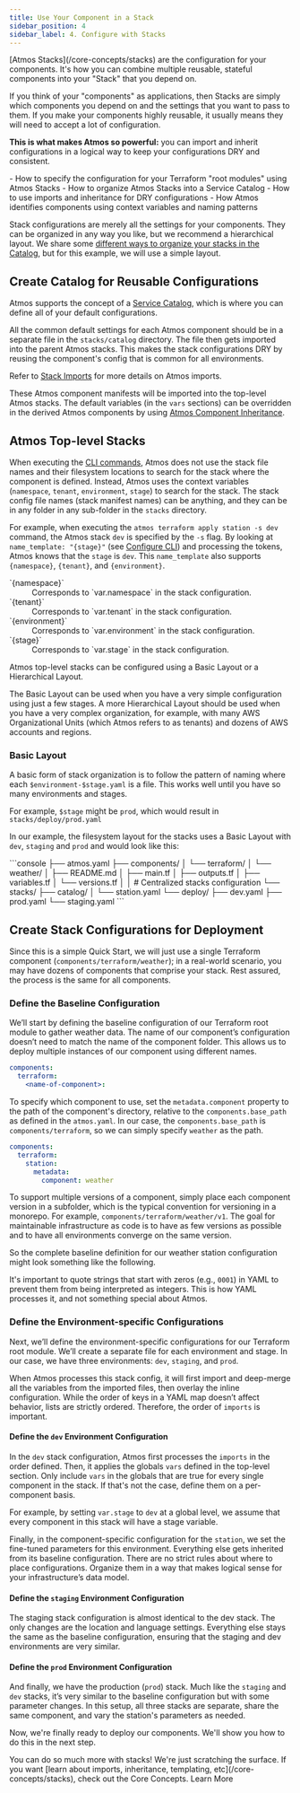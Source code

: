 ```yaml
---
title: Use Your Component in a Stack
sidebar_position: 4
sidebar_label: 4. Configure with Stacks
---
```


<Intro>
[Atmos Stacks](/core-concepts/stacks) are the configuration for your components. It's how you can combine multiple reusable, stateful
components into your "Stack" that you depend on.
</Intro>

If you think of your "components" as applications, then Stacks are simply which components you depend on and the settings that you want
to pass to them. If you make your components highly reusable, it usually means they will need to accept a lot of configuration.

**This is what makes Atmos so powerful:** you can import and inherit configurations in a logical way to keep your configurations DRY and consistent.

<KeyPoints>
- How to specify the configuration for your Terraform "root modules" using Atmos Stacks
- How to organize Atmos Stacks into a Service Catalog
- How to use imports and inheritance for DRY configurations
- How Atmos identifies components using context variables and naming patterns
</KeyPoints>

Stack configurations are merely all the settings for your components. They can be organized in any way you like, but we recommend a hierarchical layout. We share some [different ways to organize your stacks in the Catalog](/core-concepts/stacks/catalogs), but for this example, we will use a simple layout.

## Create Catalog for Reusable Configurations

Atmos supports the concept of a [Service Catalog](/core-concepts/stacks/catalogs), which is where you can define all
of your default configurations.

All the common default settings for each Atmos component should be in a separate file in the `stacks/catalog` directory.
The file then gets imported into the parent Atmos stacks. This makes the stack configurations DRY by reusing the component's config that is common for all environments.

Refer to [Stack Imports](/core-concepts/stacks/imports) for more details on Atmos imports.

These Atmos component manifests will be imported into the top-level Atmos stacks. The default variables (in the `vars` sections)
can be overridden in the derived Atmos components by using [Atmos Component Inheritance](/core-concepts/stacks/inheritance).

## Atmos Top-level Stacks

When executing the [CLI commands](/cheatsheets/commands), Atmos does not use the stack file names and their filesystem locations to search for the stack where the component is defined. Instead, Atmos uses the context variables (`namespace`, `tenant`, `environment`, `stage`) to search for the stack. The stack config file names (stack manifest names) can be anything, and they can be in any folder in any sub-folder in the `stacks` directory.

For example, when executing the `atmos terraform apply station -s dev` command, the Atmos stack `dev` is specified by the `-s` flag. By looking at `name_template: "{stage}"` (see [Configure CLI](/quick-start/advanced/configure-cli)) and processing the tokens, Atmos knows that the `stage` is `dev`. This `name_template` also supports `{namespace}`, `{tenant}`, and `{environment}`.

<dl>
  <dt>`{namespace}`</dt>
  <dd>Corresponds to `var.namespace` in the stack configuration.</dd>

  <dt>`{tenant}`</dt>
  <dd>Corresponds to `var.tenant` in the stack configuration.</dd>

  <dt>`{environment}`</dt>
  <dd>Corresponds to `var.environment` in the stack configuration.</dd>

  <dt>`{stage}`</dt>
  <dd>Corresponds to `var.stage` in the stack configuration.</dd>
</dl>

Atmos top-level stacks can be configured using a Basic Layout or a Hierarchical Layout.

The Basic Layout can be used when you have a very simple configuration using just a few stages. A more Hierarchical Layout should be used when you have a very complex organization, for example, with many AWS Organizational Units (which Atmos refers to as tenants) and dozens of AWS accounts and regions.

### Basic Layout

A basic form of stack organization is to follow the pattern of naming where each `$environment-$stage.yaml` is a file. This works well until you have so many environments and stages.

For example, `$stage` might be `prod`, which would result in `stacks/deploy/prod.yaml`

In our example, the filesystem layout for the stacks uses a Basic Layout with `dev`, `staging` and `prod` and
would look like this:

<File title="infra-live/" icon="fa-solid fa-folder">
```console
├── atmos.yaml
├── components/
│   └── terraform/
│       └── weather/
│           ├── README.md
│           ├── main.tf
│           ├── outputs.tf
│           ├── variables.tf
│           └── versions.tf
│
│   # Centralized stacks configuration
└── stacks/
    ├── catalog/
    │   └── station.yaml
    └── deploy/
        ├── dev.yaml
        ├── prod.yaml
        └── staging.yaml
```
</File>

## Create Stack Configurations for Deployment

Since this is a simple Quick Start, we will just use a single Terraform component (`components/terraform/weather`); in a real-world scenario, you may have dozens of components that comprise your stack. Rest assured, the process is the same for all components.

### Define the Baseline Configuration
We’ll start by defining the baseline configuration of our Terraform root module to gather weather data. The name of our component’s configuration doesn’t need to match the name of the component folder. This allows us to deploy multiple instances of our component using different names.

```yaml
components:
  terraform:
    <name-of-component>:
```

To specify which component to use, set the `metadata.component` property to the path of the component's directory, relative to the `components.base_path` as defined in the `atmos.yaml`. In our case, the `components.base_path` is `components/terraform`, so we can simply specify `weather` as the path.


```yaml
components:
  terraform:
    station:
      metadata:
        component: weather
```
<Note title="Pro Tip">To support multiple versions of a component, simply place each component version in a subfolder, which is the typical convention for versioning in a monorepo. For example, `components/terraform/weather/v1`. The goal for maintainable infrastructure as code is to have as few versions as possible and to have all environments converge on the same version.</Note>

So the complete baseline definition for our weather station configuration might look something like the following.

<EmbedFile filePath="examples/quick-start-simple/stacks/catalog/station.yaml" />

<Note>It's important to quote strings that start with zeros (e.g., `0001`) in YAML to prevent them from being interpreted as integers. This is how YAML processes it, and not something special about Atmos.</Note>

### Define the Environment-specific Configurations

Next, we’ll define the environment-specific configurations for our Terraform root module. We’ll create a separate file for each environment and stage. In our case, we have three environments: `dev`, `staging`, and `prod`.

When Atmos processes this stack config, it will first import and deep-merge all the variables from the imported files, then overlay the inline configuration. While the order of keys in a YAML map doesn’t affect behavior, lists are strictly ordered. Therefore, the order of `imports` is important.

#### Define the `dev` Environment Configuration

In the `dev` stack configuration, Atmos first processes the `imports` in the order defined. Then, it applies the globals `vars` defined in the top-level section. Only include `vars` in the globals that are true for every single component in the stack. If that's not the case, define them on a per-component basis.

For example, by setting `var.stage` to `dev` at a global level, we assume that every component in this stack will have a stage variable.

Finally, in the component-specific configuration for the `station`, we set the fine-tuned parameters for this environment. Everything else gets inherited from its baseline configuration. There are no strict rules about where to place configurations. Organize them in a way that makes logical sense for your infrastructure’s data model.

<EmbedFile filePath="examples/quick-start-simple/stacks/deploy/dev.yaml" />

#### Define the `staging` Environment Configuration

The staging stack configuration is almost identical to the dev stack. The only changes are the location and language settings. Everything else stays the same as the baseline configuration, ensuring that the staging and dev environments are very similar.

<EmbedFile filePath="examples/quick-start-simple/stacks/deploy/staging.yaml" />

#### Define the `prod` Environment Configuration

And finally, we have the production (`prod`) stack. Much like the `staging` and `dev` stacks, it’s very similar to the baseline configuration but with some parameter changes. In this setup, all three stacks are separate, share the same component, and vary the station's parameters as needed.

<EmbedFile filePath="examples/quick-start-simple/stacks/deploy/prod.yaml" />

Now, we're finally ready to deploy our components. We'll show you how to do this in the next step.

<ActionCard title="Want to go deeper on this topic?">
    You can do so much more with stacks! We're just scratching the surface. If you want [learn about imports, inheritance, templating, etc](/core-concepts/stacks), check out the Core Concepts.
    <PrimaryCTA to="/core-concepts/stacks">Learn More</PrimaryCTA>
</ActionCard>
